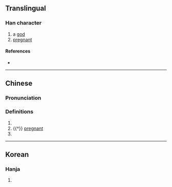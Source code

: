{{character info}}
==Translingual==

===Han character===
{{Han char|rn=9|rad=人|as=07|sn=9|four=|canj=OHXH|ids=⿰亻身}}

# a [[god]]
# [[pregnant]]

====References====
* {{Han ref|kx=0103.050|dkj=00631|hdz=10163.040|uh=3457|ud=13399}}

----

==Chinese==
{{zh-forms}}

===Pronunciation===
{{zh-pron
|m=shēn
|c=saan1,saan6
|mc=y
|oc=
|ma=
|cat=pn,a
}}

===Definitions===
{{zh-hanzi}}

# {{n-g|Name of a god.}}
# {{†}} [[pregnant]]
# {{surname|zh}}

----

==Korean==

===Hanja===
{{ko-hanja|hangeul=신|rv=sin|mr=sin|y=sin|eumhun=계집|ehrv=gyejip|ehmr=kyejip|ehy=kyeycip}}

# {{rfdef|ko|sort=人07}}